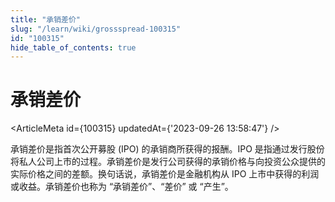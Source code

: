 ```yaml
---
title: "承销差价"
slug: "/learn/wiki/grossspread-100315"
id: "100315"
hide_table_of_contents: true
---
```



# 承销差价

<ArticleMeta id={100315} updatedAt={'2023-09-26 13:58:47'} />
<div className='border-solid border-b border-t-0 my-4 border-[var(--ifm-color-gray-300)]' />

承销差价是指首次公开募股 (IPO) 的承销商所获得的报酬。IPO 是指通过发行股份将私人公司上市的过程。承销差价是发行公司获得的承销价格与向投资公众提供的实际价格之间的差额。换句话说，承销差价是金融机构从 IPO 上市中获得的利润或收益。承销差价也称为 “承销差价”、“差价” 或 “产生”。
